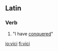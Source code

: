 ==Latin==
===Verb===
{{la-verb-form|vīcī}}

#{{conjugation of|vinco|vincō|1|s|perf|ind|lang=la}} "I have [[conquer]]ed"

[[io:vici]]
[[fi:vici]]